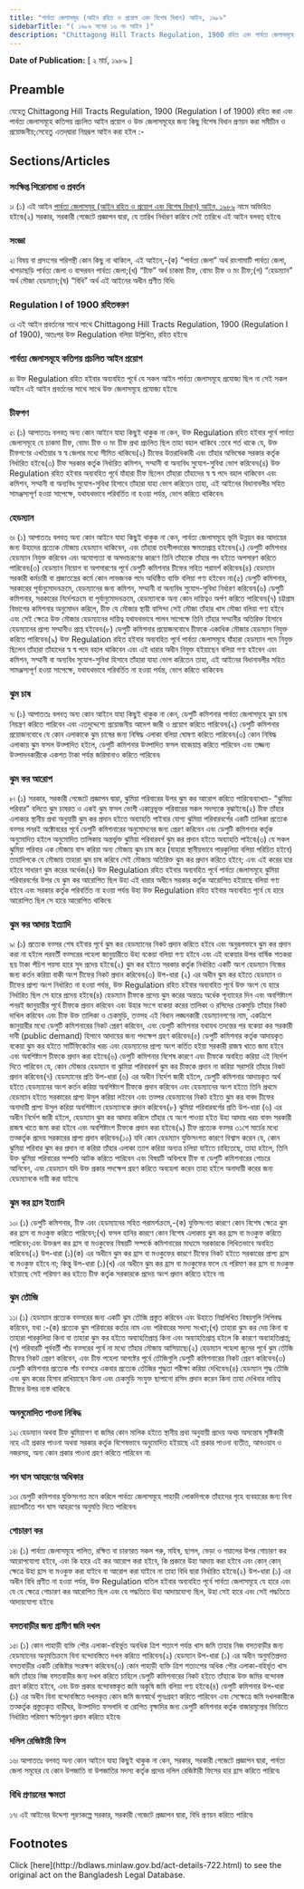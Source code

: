 ```yaml
---
title: "পার্বত্য জেলাসমূহ (আইন রহিত ও প্রয়োগ এবং বিশেষ বিধান) আইন, ১৯৮৯"
sidebarTitle: "( ১৯৮৯ সনের ১৬ নং আইন )"
description: "Chittagong Hill Tracts Regulation, 1900 রহিত এবং পার্বত্য জেলাসমূহে কতিপয় প্রচলিত আইনের প্রয়োগ ও উক্ত জেলাসমূহের জন্য কিছু বিশেষ বিধান প্রণয়নকল্পে প্রণীত আইন৷"
---
```


**Date of Publication:** [ ২ মার্চ, ১৯৮৯ ]

## Preamble

যেহেতু Chittagong Hill Tracts Regulation, 1900 (Regulation I of 1900) রহিত করা এবং পার্বত্য জেলাসমূহে কতিপয় প্রচলিত আইন প্রয়োগ ও উক্ত জেলাসমূহের জন্য কিছু বিশেষ বিধান প্রণয়ন করা সমীচীন ও প্রয়োজনীয়;সেহেতু এতদ্‌দ্বারা নিম্নরূপ আইন করা হইল :-

## Sections/Articles

### সংক্ষিপ্ত শিরোনামা ও প্রবর্তন

১৷ (১) এই আইন [পার্বত্য জেলাসমূহ (আইন রহিত ও প্রয়োগ এবং বিশেষ বিধান) আইন, ১৯৮৯](/laws/act-722 "পার্বত্য জেলাসমূহ (আইন রহিত ও প্রয়োগ এবং বিশেষ বিধান) আইন, ১৯৮৯") নামে অভিহিত হইবে৷(২) সরকার, সরকারী গেজেটে প্রজ্ঞাপন দ্বারা, যে তারিখ নির্ধারণ করিবে সেই তারিখে এই আইন বলবত্ হইবে৷

### সংজ্ঞা

২৷ বিষয় বা প্রসংগের পরিপন্থী কোন কিছু না থাকিলে, এই আইনে,-(ক) “পার্বত্য জেলা” অর্থ রাংগামাটি পার্বত্য জেলা, খাগড়াছড়ি পার্বত্য জেলা ও বান্দরবন পার্বত্য জেলা;(খ) “চীফ” অর্থ চাকমা চীফ, বোমং চীফ ও মং চীফ;(গ) “হেডম্যান” অর্থ মৌজা হেডম্যান;(ঘ) “বিধি” অর্থ এই আইনের অধীন প্রণীত বিধি৷

### Regulation I of 1900 রহিতকরণ

৩৷ এই আইন প্রবর্তনের সাথে সাথে Chittagong Hill Tracts Regulation, 1900 (Regulation I of 1900), অতঃপর উক্ত Regulation বলিয়া উল্লিখিত, রহিত হইবে৷

### পার্বত্য জেলাসমূহে কতিপয় প্রচলিত আইন প্রয়োগ

৪৷ উক্ত Regulation রহিত হইবার অব্যবহিত পূর্বে যে সকল আইন পার্বত্য জেলাসমূহে প্রযোজ্য ছিল না সেই সকল আইন এই আইন প্রবর্তনের সাথে সাথে উক্ত জেলাসমূহে প্রযোজ্য হইবে৷

### চীফগণ

৫৷ (১) আপাততঃ বলবত্ অন্য কোন আইনে যাহা কিছুই থাকুক না কেন, উক্ত Regulation রহিত হইবার পূর্বে পার্বত্য জেলাসমূহে যে চাকমা চীফ, বোমং চীফ ও মং চীফ প্রথা প্রচলিত ছিল তাহা বহাল থাকিবে :তবে শর্ত থাকে যে, উক্ত চীফগণের এখতিয়ার স্ব স্ব জেলার মধ্যে সীমিত থাকিবে৷(২) চীফের উত্তরাধিকারী এবং তাঁহার অভিষেক সরকার কর্তৃক নির্ধারিত হইবে৷(৩) চীফ সরকার কর্তৃক নির্ধারিত কমিশন, সম্মানী বা অন্যবিধ সুযোগ-সুবিধা ভোগ করিবেন৷(৪) উক্ত Regulation রহিত হইবার অব্যবহিত পূর্বে যাঁহারা চীফ ছিলেন তাঁহারা তাঁহাদের স্ব স্ব পদে বহাল থাকিবেন এবং কমিশন, সম্মানী বা অন্যবিধ সুযোগ-সুবিধা হিসাবে তাঁহারা যাহা ভোগ করিতেন তাহা, এই আইনের বিধানাবলীর সহিত সামঞ্জস্যপূর্ণ হওয়া সাপেক্ষে, যথাযথভাবে পরিবর্তিত না হওয়া পর্যন্ত, ভোগ করিতে থাকিবেন৷

### হেডম্যান

৬৷ (১) আপাততঃ বলবত্ অন্য কোন আইনে যাহা কিছুই থাকুক না কেন, পার্বত্য জেলাসমূহে ভূমি উন্নয়ন কর আদায়ের জন্য উহাদের প্রত্যেক মৌজায় হেডম্যান থাকিবেন, এবং তাঁহারা তহশীলদারের ক্ষমতাপ্রাপ্ত হইবেন৷(২) ডেপুটি কমিশনার হেডম্যান নিযুক্ত করিবেন এবং অযোগ্যতা বা অসদাচরণের কারণে তিনি তাঁহাকে তাঁহার পদ হইতে অপসারণ করিতে পারিবেন৷(৩) হেডম্যান নিয়োগ বা অপসারণের পূর্বে ডেপুটি কমিশনার চীফের সহিত পরামর্শ করিবেন৷(৪) হেডম্যান সরকারী কর্মচারী বা প্রজাতন্ত্রের কর্মে কোন লাভজনক পদে অধিষ্ঠিত ব্যক্তি বলিয়া গণ্য হইবেন না৷(৫) ডেপুটি কমিশনার, সরকারের পূর্বানুমোদনক্রমে, হেডম্যানের জন্য কমিশন, সম্মানী বা অন্যবিধ সুযোগ-সুবিধা নির্ধারণ করিবেন৷(৬) ডেপুটি কমিশনার, সরকারের নির্দেশক্রমে বা পূর্বানুমোদনক্রমে, হেডম্যানকে অন্য কোন দায়িত্বও অর্পণ করিতে পারিবেন৷(৭) চট্টগ্রাম বিভাগের কমিশনার অনুমোদন করিলে, চীফ যে মৌজার স্থায়ী বাসিন্দা সেই মৌজা তাঁহার খাস মৌজা বলিয়া গণ্য হইবে এবং সেই ক্ষেত্রে উক্ত মৌজার হেডম্যানের দায়িত্ব যথাযথভাবে পালন সাপেক্ষে তিনি তাঁহার সম্মানীর অতিরিক্ত হিসাবে হেডম্যানের প্রাপ্য সম্মানীও প্রাপ্ত হইবেন৷(৮) ডেপুটি কমিশনার প্রয়োজনবোধে চীফকে একাধিক মৌজার হেডম্যান নিযুক্ত করিতে পারিবেন৷(৯) উক্ত Regulation রহিত হইবার অব্যবহিত পূর্বে পার্বত্য জেলাসমূহে যাঁহারা হেডম্যান পদে নিযুক্ত ছিলেন তাঁহারা তাঁহাদের স্ব স্ব পদে বহাল থাকিবেন এবং এই ধারার অধীন নিযুক্ত হইয়াছেন বলিয়া গণ্য হইবেন এবং কমিশন, সম্মানী বা অন্যবিধ সুযোগ-সুবিধা হিসাবে তাঁহারা যাহা ভোগ করিতেন তাহা, এই আইনের বিধানাবলীর সহিত সামঞ্জস্যপূর্ণ হওয়া সাপেক্ষে, যথাযথভাবে পরিবর্তিত না হওয়া পর্যন্ত, ভোগ করিতে থাকিবেন৷

### ঝুম চাষ

৭৷ (১) আপাততঃ বলবত্ অন্য কোন আইনে যাহা কিছুই থাকুক না কেন, ডেপুটি কমিশনার পার্বত্য জেলাসমূহে ঝুম চাষ নিয়ন্ত্রণ করিতে পারিবেন এবং এতদুদ্দেশ্যে প্রয়োজনীয় আদেশ জারী ও প্রয়োগ করিতে পারিবেন৷(২) ডেপুটি কমিশনার প্রয়োজনবোধে যে কোন এলাকাকে ঝুম চাষের জন্য নিষিদ্ধ এলাকা বলিয়া ঘোষণা করিতে পারিবেন৷(৩) কোন নিষিদ্ধ এলাকায় ঝুম ফসল উত্পাদিত হইলে, ডেপুটি কমিশনার উত্পাদিত ফসল বাজেয়াপ্ত করিতে পারিবেন এবং তজ্জন্য উত্পাদনকারীকে একশত টাকা পর্যন্ত জরিমানাও করিতে পারিবেন৷

### ঝুম কর আরোপ

৮৷ (১) সরকার, সরকারী গেজেটে প্রজ্ঞাপন দ্বারা, ঝুমিয়া পরিবারের উপর ঝুম কর আরোপ করিতে পারিবে৷ব্যাখ্যা৷- “ঝুমিয়া পরিবার” বলিতে ঝুম চাষরত ও একই ঝুম ফসল ভোগী একান্নভূক্ত পরিবারের সকল সদস্যকে বুঝাইবে৷(২) চীফ তাঁহার এলাকার স্থানীয় প্রথা অনুযায়ী ঝুম কর প্রদান হইতে অব্যাহতি পাইবার যোগ্য ঝুমিয়া পরিবারবর্গের একটি তালিকা প্রত্যেক বত্সর পনরই অক্টোবরের পূর্বে ডেপুটি কমিশনারের অনুমোদনের জন্য প্রেরণ করিবেন এবং ডেপুটি কমিশনার কর্তৃক অনুমোদিত হইলে অনুমোদিত তালিকায় অন্তর্ভুক্ত ঝুমিয়া পরিবারবর্গ ঝুম কর প্রদান হইতে অব্যাহতি পাইবে৷(৩) যে সকল ঝুমিয়া পরিবার এক মৌজায় বাস করিয়া অন্য মৌজায় ঝুম চাষ করে (যাহারা স্থানীয়ভাবে পারকুলিয়া বলিয়া পরিচিত হইবে) তাহাদিগকে যে মৌজায় তাহারা ঝুম চাষ করিবে সেই মৌজায় অতিরিক্ত ঝুম কর প্রদান করিতে হইবে; এবং এই করের হার হইবে সাধারণ ঝুম করের অর্ধেক৷(৪) উক্ত Regulation রহিত হইবার অব্যবহিত পূর্বে পার্বত্য জেলাসমূহে ঝুমিয়া পরিবারবর্গের উপর যে ঝুম কর আরোপিত ছিল উহা এই ধারার অধীনে সরকার কর্তৃক আরোপিত হইয়াছে বলিয়া গণ্য হইবে এবং সরকার কর্তৃক পরিবর্তিত না হওয়া পর্যন্ত উহা উক্ত Regulation রহিত হইবার অব্যবহিত পূর্বে যে হারে আরোপিত ছিল সে হারে আরোপিত থাকিবে৷

### ঝুম কর আদায় ইত্যাদি

৯৷ (১) প্রত্যেক বত্সর শেষ হইবার পূর্বে ঝুম কর হেডম্যানের নিকট প্রদান করিতে হইবে এবং অনুরূপভাবে ঝুম কর প্রদান করা না হইলে পরবর্তী বত্সরের পহেলা জানুয়ারীতে উহা বকেয়া বলিয়া গণ্য হইবে এবং এই বকেয়ার উপর বার্ষিক শতকরা ছয় টাকা পঁচিশ পয়সা হারে সুদ প্রদেয় হইবে৷(২) ঝুম কর হইতে সরকার কর্তৃক নির্ধারিত একটি অংশ হেডম্যান নিজের জন্য কর্তন করিয়া বাকী অংশ চীফের নিকট প্রদান করিবেন৷(৩) উপ-ধারা (২) এর অধীন ঝুম কর হইতে হেডম্যান ও চীফের প্রাপ্য অংশ নির্ধারিত না হওয়া পর্যন্ত, উক্ত Regulation রহিত হইবার অব্যবহিত পূর্বে উক্ত অংশ যে হারে নির্ধারিত ছিল সে হারে প্রদেয় হইবে৷(৪) হেডম্যান চীফকে প্রদেয় ঝুম করের অন্ততঃ অর্ধেক পূন্যাহের দিন এবং অবশিষ্টাংশ পনরই জানুয়ারীর পূর্বে চীফকে প্রদান করিবেন এবং উহার সংগে বকেয়া করের তালিকা ও রসিদের চেকমুড়ি তাঁহার নিকট দাখিল করিবেন এবং চীফ উক্ত তালিকা ও চেকমুড়ি, তত্সহ এই বিধান লঙ্ঘনকারী হেডম্যানগণের নাম, একত্রিশে জানুয়ারীর মধ্যে ডেপুটি কমিশনারের নিকট প্রেরণ করিবেন, এবং ডেপুটি কমিশনার যথাযথ তদন্তের পর বকেয়া কর সরকারী দাবী (public demand) হিসাবে আদায়ের জন্য পদক্ষেপ গ্রহণ করিবেন৷(৫) ডেপুটি কমিশনার কর্তৃক আদায়কৃত বকেয়া ঝুম কর হইতে সার্টিফিকেটের খরচ এবং হেডম্যানের প্রাপ্য অংশ কর্তিত হইয়া সরকারী রাজস্ব খাতে জমা হইবে এবং অবশিষ্টাংশ চীফকে প্রদান করা হইবে৷(৬) ডেপুটি কমিশনার বিশেষ কারণে এবং চীফকে অবহিত করিয়া এই নির্দেশ দিতে পারিবেন যে, কোন মৌজার হেডম্যান বা ঝুমিয়া পরিবারবর্গ ঝুম কর চীফকে প্রদান না করিয়া সরাসরি তাঁহার নিকট প্রদান করিবেন৷(৭) হেডম্যানের প্রতি উপ-ধারা (৬) এর অধীন নির্দেশ জারী হইলে, ডেপুটি কমিশনার আদায়কৃত অর্থ হইতে হেডম্যানের অংশ কর্তন করিয়া অবশিষ্টাংশ চীফকে প্রদান করিবেন এবং হেডম্যানের অংশ হইতে তিনি প্রথমে হেডম্যান হইতে সরকারের প্রাপ্য উসুল করিয়া লইবেন এবং তত্পর হেডম্যানের নিকট হইতে ঝুম কর বাবদ চীফের অনাদায়ী প্রাপ্য উসুল করিয়া অবশিষ্টাংশ হেডম্যানকে প্রদান করিবেন৷(৮) ঝুমিয়া পরিবারবর্গের প্রতি উপ-ধারা (৬) এর অধীন নির্দেশ জারী হইলে, হেডম্যান ঝুম কর আদায় করিলে তাঁহার যে অংশ পাওয়া হইত উহা আদায় খরচ বাবদ সরকারী রাজস্ব খাতে জমা করা হইবে এবং অবশিষ্টাংশ চীফকে প্রদান করা হইবে৷(৯) চীফ প্রত্যেক বত্সর ৩১শে মার্চের মধ্যে তত্কর্তৃক প্রদেয় সরকারের প্রাপ্য প্রদান করিবেন৷(১০) যদি কোন হেডম্যান যুক্তিসংগত কারণে বিশ্বাস করেন যে, কোন ঝুমিয়া পরিবার ঝুম কর প্রদান না করিয়া তাঁহার এলাকা ত্যাগ করিয়া অন্যত্র চলিয়া যাইতে চাহিতেছে, তাহা হইলে, তিনি উক্ত ঝুমিয়া পরিবারের সম্পত্তি আটক করিতে পারিবেন এবং বিষয়টি অবিলম্বে চীফ বা ডেপুটি কমিশনারের গোচরে আনিবেন, এবং হেডম্যান যদি উক্ত প্রকার পদক্ষেপ গ্রহণ করিতে অবহেলা করেন তাহা হইলে অনাদায়ী করের জন্য হেডম্যানকে দায়ী করা যাইবে৷

### ঝুম কর হ্রাস ইত্যাদি

১০৷ (১) ডেপুটি কমিশনার, চীফ এবং হেডম্যানের সহিত পরামর্শক্রমে,-(ক) যুক্তিসংগত কারণে কোন বিশেষ ক্ষেত্রে ঝুম কর হ্রাস বা মওকুফ করিতে পারিবেন;(খ) ফসল হানির কারণে কোন বিশেষ এলাকায় ঝুম কর হ্রাস বা মওকুফ করিতে পারিবেন;এবং উক্তরূপ কর হ্রাস বা মওকুফের বিষয়টি সম্পর্কে কমিশনারের মাধ্যমে সরকারকে লিখিতভাবে অবহিত করিবেন৷(২) উপ-ধারা (১)(ক) এর অধীনে ঝুম কর হ্রাস বা মওকুফের কারণে চীফের নিকট হইতে সরকারের প্রাপ্য হ্রাস বা মওকুফ হইবে না; কিন্তু উপ-ধারা (১)(খ) এর অধীনে ঝুম কর হ্রাস বা মওকুফের ফলে যে পরিমাণ কর হ্রাস বা মওকুফ হইয়াছে সেই পরিমাণ কর হইতে চীফ কর্তৃক সরকারকে প্রদেয় অংশ প্রদান করিতে হইবে না৷

### ঝুম তৌজি

১১৷ (১) হেডম্যান প্রত্যেক বত্সরের জন্য একটি ঝুম তৌজি প্রস্তুত করিবেন এবং উহাতে নিম্নলিখিত বিষয়গুলি লিপিবদ্ধ করিবেন, যথা :-(ক) প্রত্যেক ঝুম পরিবারের কর্তার নাম এবং পরিবারের সদস্য সংখ্যা;(খ) তাহারা ঝুম কর দেয় কিনা বা তাহারা পারকুলিয়া কিনা বা তাহারা ঝুম কর হইতে অব্যাহতিপ্রাপ্ত কিনা এবং অব্যাহতিপ্রাপ্ত হইলে কি কারণে অব্যাহতিপ্রাপ্ত;(গ) পরিবারটি পূর্ববর্তী পাঁচ বত্সরের পূর্বে না মধ্যে তাঁহার মৌজায় আসিয়াছে৷(২) হেডম্যান পহেলা জুনের পূর্বে ঝুম তৌজি চীফের নিকট প্রেরণ করিবেন, এবং চীফ পহেলা আগষ্টের পূর্বে তৌজিগুলি ডেপুটি কমিশনারের নিকট প্রেরণ করিবেন৷(৩) ডেপুটি কমিশনার প্রত্যেক পাঁচ বত্সরে একবার প্রত্যেক তৌজির শুদ্ধতা পরীক্ষা করিয়া দেখিবেন৷(৪) হেডম্যান শুদ্ধ তৌজি এবং ঝুম করের হিসাব রাখিয়াছেন কিনা এবং চেকমুড়ি সংযুক্ত ছাপানো রসিদ প্রদান করেন কিনা তাহা দেখিবার দায়িত্ব চীফের উপর ন্যস্ত থাকিবে৷

### অননুমোদিত পাওনা নিষিদ্ধ

১২৷ হেডম্যান অথবা চীফ ঝুমিয়াগণ বা জমির কোন মালিক হইতে স্থানীয় প্রথা অনুযায়ী প্রদেয় অথচ অসন্তোষ সৃষ্টিকারী নহে এই প্রকার পাওনা অথবা সরকার কর্তৃক বিশেষভাবে অনুমোদিত হইয়াছে এই প্রকার পাওনা ব্যতীত, আবওয়াব ও নজরসহ, অন্য কোন প্রকার পাওনা গ্রহণ করিতে পারিবেন না৷

### শন ঘাস আহরণের অধিকার

১৩৷ ডেপুটি কমিশনার যুক্তিসংগত মনে করিলে পার্বত্য জেলাসমূহে পাহাড়ী লোকদিগকে তাঁহাদের গৃহে ব্যবহারের জন্য বিনা রয়্যালটিতে শন ঘাস আহরণের অনুমতি দিতে পারিবেন৷

### গোচারণ কর

১৪৷ (১) পার্বত্য জেলাসমূহে পালিত, রক্ষিত বা চারণরত সকল গরু, মহিষ, ছাগল, ভেড়া ও গয়ালের উপর গোচারণ কর আরোপযোগ্য হইবে, এবং কি হারে এই কর আরোপ করা হইবে, কি প্রকারে উহা আদায় করা হইবে এবং কোন্‌ কোন্‌ ক্ষেত্রে উহা হ্রাস বা মওকুফ করা যাইবে বা আরোপ করা যাইবে না তাহা বিধি দ্বারা নির্ধারিত হইবে৷(২) উপ-ধারা (১) এর অধীন বিধি প্রণীত না হওয়া পর্যন্ত, উক্ত Regulation বাতিল হইবার অব্যবহিত পূর্বে পার্বত্য জেলাসমূহে যে হারে এবং যে যে ক্ষেত্রে গোচারণ কর আরোপিত ছিল এবং যে পদ্ধতিতে উহা আদায়যোগ্য ছিল, উহা সেই হারে এবং সেই পদ্ধতিতে আদায়যোগ্য হইবে৷

### বসতবাড়ীর জন্য গ্রামীণ জমি দখল

১৫৷ (১) কোন পাহাড়ী ব্যক্তি পৌর এলাকা-বহির্ভূত অনধিক ত্রিশ শতাংশ পর্যন্ত খাস জমি তাহার নিজ বসতবাড়ীর জন্য হেডম্যানের অনুমতিক্রমে বিনা বন্দোবস্তিতে দখল করিতে পারিবেন৷(২) হেডম্যান উপ-ধারা (১) এর অধীন অনুমতিপ্রদত্ত বসতবাড়ীর একটি রেজিষ্টার সংরক্ষণ করিবেন৷(৩) কোন পাহাড়ী ব্যক্তি ত্রিশ শতাংশের অধিক পৌর এলাকা-বহির্ভূত খাস জমি তাঁহার নিজ বসতবাড়ীর জন্য দখল করিতে চাহিলে ডেপুটি কমিশনারের নিকট হইতে তাঁহাকে উক্ত জমির বন্দোবস্ত গ্রহণ করিতে হইবে, এবং উক্ত প্রকার বন্দোবস্তকৃত জমি অকৃষি জমি বলিয়া গণ্য হইবে৷(৪) ডেপুটি কমিশনার উপ-ধারা (১) এর অধীন বিনা বন্দোবস্তিতে দখলকৃত কোন জমি জনস্বার্থে পুনঃগ্রহণ করিতে পারিবেন এবং সেক্ষেত্রে জমি দখলকারীকে তত্কর্তৃক প্রস্তুতকৃত বাড়ীঘর, উত্পাদিত ফসলাদি বা রোপিত বৃক্ষাদির জন্য ডেপুটি কমিশনার কর্তৃক বাজারমূল্যের ভিত্তিতে নির্ধারিত পরিমাণ ক্ষতিপূরণ প্রদান করিতে হইবে৷

### দলিল রেজিষ্টারী ফিস

১৬৷ আপাততঃ বলবত্ অন্য কোন আইনে যাহা কিছুই থাকুক না কেন, সরকার, সরকারী গেজেটে প্রজ্ঞাপন দ্বারা, পার্বত্য জেলা সমূহের যে কোন উপজাতি বা উপজাতির সদস্য কর্তৃক প্রদেয় দলিল রেজিষ্টারী ফিসের হার হ্রাস করিতে পারিবে৷

### বিধি প্রণয়নের ক্ষমতা

১৭৷ এই আইনের উদ্দেশ্য পূরণকল্পে সরকার, সরকারী গেজেটে প্রজ্ঞাপন দ্বারা, বিধি প্রণয়ন করিতে পারিবে৷

## Footnotes

<Note>
  Click [here](http://bdlaws.minlaw.gov.bd/act-details-722.html) to see the original act on the Bangladesh Legal Database.
</Note>
